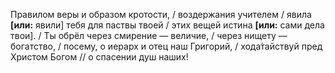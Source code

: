 Правилом веры и образом кротости, / воздержания учителем / явила **[или:** явили<R>]</R> тебя для паствы твоей / этих вещей истина **[или:** сами дела твои<R>]</R>. / Ты обрёл через смирение — величие, / через нищету — богатство, / посему, о иерарх и отец наш Григорий, / хода́тайствуй пред Христом Богом // о спасении душ наших!
